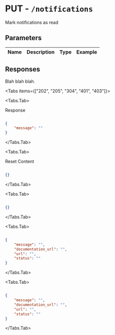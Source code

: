 
# PUT - `/notifications`

Mark notifications as read

## Parameters

| Name | Description | Type | Example |
| :---- | :---- | :---- | :---- |

## Responses

Blah blah blah.

<Tabs items={["202", "205", "304", "401", "403"]}>

<Tabs.Tab>

Response

```json

{
    "message": ""
}

```

</Tabs.Tab>

<Tabs.Tab>

Reset Content

```json

{}

```

</Tabs.Tab>

<Tabs.Tab>



```json

{}

```

</Tabs.Tab>

<Tabs.Tab>



```json

{
    "message": "",
    "documentation_url": "",
    "url": "",
    "status": ""
}

```

</Tabs.Tab>

<Tabs.Tab>



```json

{
    "message": "",
    "documentation_url": "",
    "url": "",
    "status": ""
}

```

</Tabs.Tab>

</Tabs>